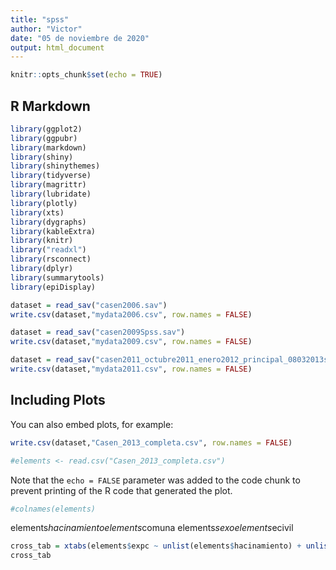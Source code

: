```yaml
---
title: "spss"
author: "Victor"
date: "05 de noviembre de 2020"
output: html_document
---
```


```r
knitr::opts_chunk$set(echo = TRUE)
```

## R Markdown
```r
library(ggplot2)
library(ggpubr)
library(markdown)
library(shiny)
library(shinythemes)
library(tidyverse)
library(magrittr)
library(lubridate)
library(plotly)
library(xts)
library(dygraphs)
library(kableExtra)
library(knitr)
library("readxl")
library(rsconnect)
library(dplyr)
library(summarytools)
library(epiDisplay)
```


```r
dataset = read_sav("casen2006.sav")
write.csv(dataset,"mydata2006.csv", row.names = FALSE)
```

```r
dataset = read_sav("casen2009Spss.sav")
write.csv(dataset,"mydata2009.csv", row.names = FALSE)
```


```r
dataset = read_sav("casen2011_octubre2011_enero2012_principal_08032013spss.sav")
write.csv(dataset,"mydata2011.csv", row.names = FALSE)
```

## Including Plots

You can also embed plots, for example:

```r
write.csv(dataset,"Casen_2013_completa.csv", row.names = FALSE)
```

```r

#elements <- read.csv("Casen_2013_completa.csv")
```

Note that the `echo = FALSE` parameter was added to the code chunk to prevent printing of the R code that generated the plot.
```r
#colnames(elements)
```
elements$hacinamiento
elements$comuna
elements$sexo
elements$ecivil

```r
cross_tab = xtabs(elements$expc ~ unlist(elements$hacinamiento) + unlist(elements$comuna)+unlist(elements$sexo) + unlist(elements$ecivil), elements)
cross_tab
```


